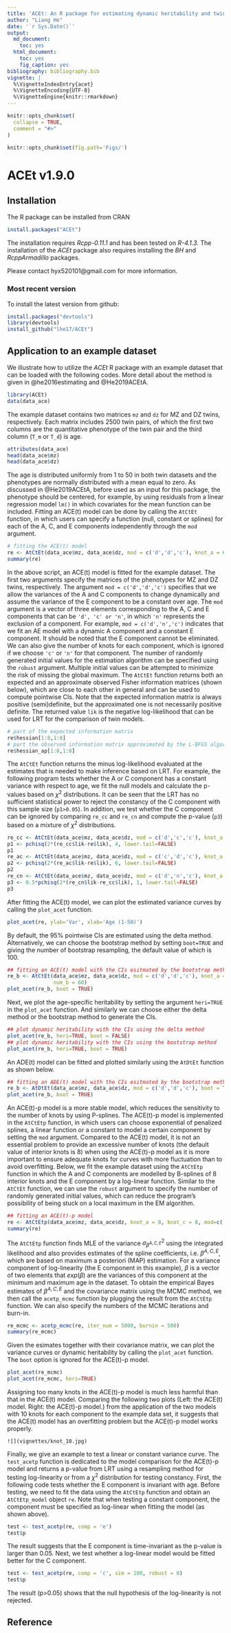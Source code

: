 ```yaml
---
title: 'ACEt: An R package for estimating dynamic heritability and twin model comparison'
author: "Liang He"
date: '`r Sys.Date()`'
output:
  md_document:
    toc: yes
  html_document:
    toc: yes
    fig_caption: yes
bibliography: bibliography.bib
vignette: |
  %\VignetteIndexEntry{acet} 
  %\VignetteEncoding{UTF-8}
  %\VignetteEngine{knitr::rmarkdown} 
---
```


```r
knitr::opts_chunk$set(
  collapse = TRUE,
  comment = "#>"
)
```

```r
knitr::opts_chunk$set(fig.path='Figs/')
```

# ACEt v1.9.0

## Installation

The R package can be installed from CRAN
```r
install.packages("ACEt")
```

The installation requires *Rcpp-0.11.1* and has been tested on *R-4.1.3*. The installation of the *ACEt* package also requires installing the *BH* and *RcppArmadillo* packages. 

Please contact hyx520101@gmail.com for more information.

### Most recent version

To install the latest version from github:
```r
install.packages("devtools")
library(devtools)
install_github("lhe17/ACEt")
```

## Application to an example dataset

We illustrate how to utilize the *ACEt* R package with an example dataset that can be loaded with the following codes. More detail about the method is given in @he2016estimating and @He2019ACEtA.  
```r
library(ACEt)
data(data_ace)

```
The example dataset contains two matrices ```mz``` and ```dz``` for MZ and DZ twins, respectively. Each matrix includes 2500 twin pairs, of which the first two columns are the quantitative phenotype of the twin pair and the third column (```T_m``` or ```T_d```) is age.
```r
attributes(data_ace)
head(data_ace$mz)
head(data_ace$dz)
```
The age is distributed uniformly from 1 to 50 in both twin datasets and the phenotypes are normally distributed with a mean equal to zero. As discussed in @He2019ACEtA, before used as an input for this package, the phenotype should be centered, for example, by using residuals from a linear regression model ```lm()``` in which covariates for the mean function can be included. 
Fitting an ACE(t) model can be done by calling the ```AtCtEt``` function, in which users can specify a function (null, constant or splines) for each of the A, C, and E components independently through the ```mod``` argument.
```r
# fitting the ACE(t) model
re <- AtCtEt(data_ace$mz, data_ace$dz, mod = c('d','d','c'), knot_a = 6, knot_c = 4)
summary(re)
```
In the above script, an ACE(t) model is fitted for the example dataset. The first two arguments specify the matrices of the phenotypes for MZ and DZ twins, respectively. The argument ```mod = c('d','d','c')``` specifies that we allow the variances of the A and C components to change dynamically and assume the variance of the E component to be a constant over age. The  ```mod``` argument is a vector of three elements corresponding to the A, C and E components that can be ```'d', 'c' or 'n'```, in which ```'n'``` represents the exclusion of a component. For example, ```mod = c('d','n','c')``` indicates that we fit an AE model with a dynamic A component and a constant E component. It should be noted that the E component cannot be eliminated. We can also give the number of knots for each component, which is ignored if we choose ```'c'``` or ```'n'``` for that component. The number of randomly generated initial values for the estimation algorithm can be specified using the ```robust``` argument. Multiple initial values can be attempted to minimize the risk of missing the global maximum. The ```AtCtEt``` function returns both an expected and an approximate observed Fisher information matrices (shown below), which are close to each other in general and can be used to compute pointwise CIs. Note that the expected information matrix is always positive (semi)definite, but the approximated one is not necessarily positive definite. The returned value ```lik``` is the negative log-likelihood that can be used for LRT for the comparison of twin models.
```r
# part of the expected information matrix
re$hessian[1:8,1:8]
# part the observed information matrix approximated by the L-BFGS algorithm
re$hessian_ap[1:8,1:8]
```
The ```AtCtEt``` function returns the minus log-likelihood evaluated at the estimates that is needed to make inference based on LRT. For example, the following program tests whether the A or C component has a constant variance with respect to age, we fit the null models and calculate the p-values based on $\chi^2$ distributions. It can be seen that the LRT has no sufficient statistical power to reject the constancy of the C component with this sample size (```p1>0.05```). In addition, we test whether the C component can be ignored by comparing ```re_cc``` and ```re_cn``` and compute the p-value (```p3```) based on a mixture of $\chi^2$ distributions.  
```r
re_cc <- AtCtEt(data_ace$mz, data_ace$dz, mod = c('d','c','c'), knot_a = 6, knot_c = 4)
p1 <- pchisq(2*(re_cc$lik-re$lik), 4, lower.tail=FALSE)
p1
re_ac <- AtCtEt(data_ace$mz, data_ace$dz, mod = c('c','d','c'), knot_a = 6, knot_c = 4)
p2 <- pchisq(2*(re_ac$lik-re$lik), 6, lower.tail=FALSE)
p2
re_cn <- AtCtEt(data_ace$mz, data_ace$dz, mod = c('d','n','c'), knot_a = 6, knot_c = 4)
p3 <- 0.5*pchisq(2*(re_cn$lik-re_cc$lik), 1, lower.tail=FALSE)
p3
```

After fitting the ACE(t) model, we can plot the estimated variance curves by calling the ```plot_acet``` function.
```r
plot_acet(re, ylab='Var', xlab='Age (1-50)')
```

By default, the 95% pointwise CIs are estimated using the delta method. Alternatively, we can choose the bootstrap method by setting ```boot=TRUE``` and giving the number of bootstrap resampling, the default value of which is 100. 
```r
## fitting an ACE(t) model with the CIs esitmated by the bootstrap method 
re_b <- AtCtEt(data_ace$mz, data_ace$dz, mod = c('d','d','c'), knot_a = 6, knot_c = 4, boot = TRUE, 
               num_b = 60)
plot_acet(re_b, boot = TRUE)
```

Next, we plot the age-specific heritability by setting the argument ```heri=TRUE``` in the ```plot_acet``` function. And similarly we can choose either the delta method or the bootstrap method to generate the CIs.
```r
## plot dynamic heritability with the CIs using the delta method 
plot_acet(re_b, heri=TRUE, boot = FALSE)
## plot dynamic heritability with the CIs using the bootstrap method 
plot_acet(re_b, heri=TRUE, boot = TRUE)
```

An ADE(t) model can be fitted and plotted similarly using the ```AtDtEt``` function as shown below.
```r
## fitting an ADE(t) model with the CIs esitmated by the bootstrap method 
re_b <- AtDtEt(data_ace$mz, data_ace$dz, mod = c('d','d','c'), boot = TRUE, num_b = 60)
plot_acet(re_b, boot = TRUE)
```

An ACE(t)-p model is a more stable model, which reduces the sensitivity to the number of knots by using P-splines. The ACE(t)-p model is implemented in the ```AtCtEtp``` function, in which users can choose exponential of penalized splines, a linear function or a constant to model a certain component by setting the ```mod``` argument. Compared to the ACE(t) model, it is not an essential problem to provide an excessive number of knots (the default value of interior knots is 8) when using the ACE(t)-p model as it is more important to ensure adequate knots for curves with more fluctuation than to avoid overfitting. Below, we fit the example dataset using the ```AtCtEtp``` function in which the A and C components are modelled by B-splines of 8 interior knots and the E component by a log-linear function. Similar to the ```AtCtEt``` function, we can use the ```robust``` argument to specify the number of randomly generated initial values, which can reduce the program's possibility of being stuck on a local maximum in the EM algorithm. 
```r
## fitting an ACE(t)-p model
re <- AtCtEtp(data_ace$mz, data_ace$dz, knot_a = 8, knot_c = 8, mod=c('d','d','l'))
summary(re)
```
The ```AtCtEtp``` function finds MLE of the variance $\sigma^{2}_{\beta^{A,C,E}}$ using the integrated likelihood and also provides estimates of the spline coefficients, i.e. $\beta^{A,C,E}$, which are based on maximum a posteriori (MAP) estimation. For a variance component of log-linearity (the E component in this example), $\beta$ is a vector of two elements that $exp(\beta)$ are the variances of this component at the minimum and maximum age in the dataset. To obtain the empirical Bayes estimates of $\beta^{A,C,E}$ and the covariance matrix using the MCMC method, we then call the ```acetp_mcmc``` function by plugging the result from the ```AtCtEtp``` function. We can also specify the numbers of the MCMC iterations and burn-in.      

```r
re_mcmc <- acetp_mcmc(re, iter_num = 5000, burnin = 500)
summary(re_mcmc)
```
Given the esimates together with their covariance matrix, we can plot the variance curves or dynamic heritability by calling the ```plot_acet``` function. The ```boot``` option is ignored for the ACE(t)-p model.
```r
plot_acet(re_mcmc)
plot_acet(re_mcmc, heri=TRUE)
```

Assigning too many knots in the ACE(t)-p model is much less harmful than that in the ACE(t) model. Comparing the following two plots (Left: the ACE(t) model. Right: the ACE(t)-p model.) from the application of the two models with 10 knots for each component to the example data set, it suggests that the ACE(t) model has an overfitting problem but the ACE(t)-p model works properly.
```
![](vignettes/knot_10.jpg)
```

Finally, we give an example to test a linear or constant variance curve. The ```test_acetp``` function is dedicated to the model comparison for the ACE(t)-p model and returns a p-value from LRT using a resampling method for testing log-linearity or from a $\chi^2$ distribution for testing constancy. First, the following code tests whether the E component is invariant with age. Before testing, we need to fit the data using the ```AtCtEtp``` function and obtain an ```AtCtEtp_model``` object ```re```. Note that when testing a constant component, the component must be specified as log-linear when fitting the model (as shown above). 
```r
test <- test_acetp(re, comp = 'e')
test$p

```
The result suggests that the E component is time-invariant as the p-value is larger than 0.05. Next, we test whether a log-linear model would be fitted better for the C component. 
```r
test <- test_acetp(re, comp = 'c', sim = 100, robust = 0)
test$p
```
The result (p>0.05) shows that the null hypothesis of the log-linearity is not rejected.

## Reference
